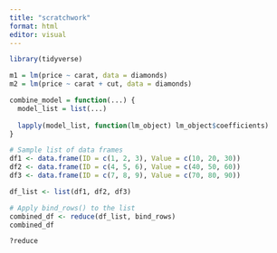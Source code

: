 ```yaml
---
title: "scratchwork"
format: html
editor: visual
---
```


```r
library(tidyverse)
```

```r
m1 = lm(price ~ carat, data = diamonds)
m2 = lm(price ~ carat + cut, data = diamonds)
```

```r
combine_model = function(...) {
  model_list = list(...)
  
  lapply(model_list, function(lm_object) lm_object$coefficients)
}
```

```r
# Sample list of data frames
df1 <- data.frame(ID = c(1, 2, 3), Value = c(10, 20, 30))
df2 <- data.frame(ID = c(4, 5, 6), Value = c(40, 50, 60))
df3 <- data.frame(ID = c(7, 8, 9), Value = c(70, 80, 90))

df_list <- list(df1, df2, df3)

# Apply bind_rows() to the list
combined_df <- reduce(df_list, bind_rows)
combined_df
```

```r
?reduce
```
